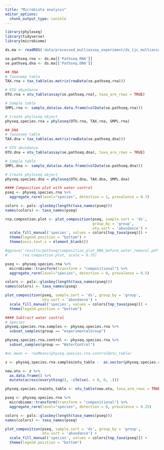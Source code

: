 ```yaml
---
title: "Microbiota analysis"
editor_options: 
  chunk_output_type: console
---
```


```r
library(phyloseq)
library(tidyverse)
library(microbiome)
```

```r
ds.ma <- readRDS('data/processed_multiassay_experiment/ds_ijc_multiassay.rds')

se.pathseq.rna <- ds.ma[['Pathseq.RNA']]
se.pathseq.dna <- ds.ma[['Pathseq.DNA']]
```

```r
## RNA
# Taxonomy table
TAX.rna = tax_table(as.matrix(rowData(se.pathseq.rna)))

# OTU abundance
OTU.rna = otu_table(assay(se.pathseq.rna), taxa_are_rows = TRUE)

# Sample table
SMPL.rna <- sample_data(as.data.frame(colData(se.pathseq.rna)))

# Create phyloseq object
physeq.species.rna = phyloseq(OTU.rna, TAX.rna, SMPL.rna)

## DNA
# Taxonomy table
TAX.dna = tax_table(as.matrix(rowData(se.pathseq.dna)))

# OTU abundance
OTU.dna = otu_table(assay(se.pathseq.dna), taxa_are_rows = TRUE)

# Sample table
SMPL.dna <- sample_data(as.data.frame(colData(se.pathseq.dna)))

# Create phyloseq object
physeq.species.dna = phyloseq(OTU.dna, TAX.dna, SMPL.dna)
```

```r
#### Composition plot with water control
pseq <- physeq.species.rna %>% 
  aggregate_rare(level="species", detection = 1, prevalence = 0.7)

colors <- pals::glasbey(length(taxa_names(pseq)))
names(colors) <- taxa_names(pseq)

rna.compostion.plot <- plot_composition(pseq, sample.sort = 'ds', 
                                        group_by = 'group',
                                        otu.sort = 'abundance') +
  scale_fill_manual('species', values = colors[top_taxa(pseq)]) +
  theme(legend.position = "bottom") +
  theme(axis.text.x = element_blank())

#ggsave('results/pathseq/composition_plot_RNA_before_water_removal.pdf',
#       rna.compostion.plot, scale = 0.75)

pseq <- physeq.species.rna %>% 
  microbiome::transform(transform = "compositional") %>% 
  aggregate_rare(level="species", detection = 0, prevalence = 0.5)

colors <- pals::glasbey(length(taxa_names(pseq)))
names(colors) <- taxa_names(pseq)

plot_composition(pseq, sample.sort = 'ds', group_by = 'group',
                 otu.sort = 'abundance') +
  scale_fill_manual('species', values = colors[top_taxa(pseq)]) +
  theme(legend.position = "bottom")

#### Subtract water control
# Species
physeq.species.rna.samples <- physeq.species.rna %>% 
  subset_samples(group == "experimentalGroup")

physeq.species.rna.control <- physeq.species.rna %>% 
  subset_samples(group == "WaterControl")

#nc.mean <- rowMeans(physeq.species.rna.control@otu_table)

z <- physeq.species.rna.samples@otu_table -  as.vector(physeq.species.rna.control@otu_table[,2])

new.otu <- z %>% 
  as.data.frame() %>% 
  mutate(across(everything(), ~ifelse(. < 0, 0, .)))

physeq.species.rna@otu_table <- otu_table(new.otu, taxa_are_rows = TRUE)

pseq <- physeq.species.rna %>% 
  microbiome::transform(transform = "compositional") %>% 
  aggregate_rare(level="species", detection = 0, prevalence = 0.25)

colors <- pals::glasbey(length(taxa_names(pseq)))
names(colors) <- taxa_names(pseq)

plot_composition(pseq, sample.sort = 'ds', group_by = 'group',
                 otu.sort = 'abundance') +
  scale_fill_manual('species', values = colors[top_taxa(pseq)]) +
  theme(legend.position = "bottom")


```

